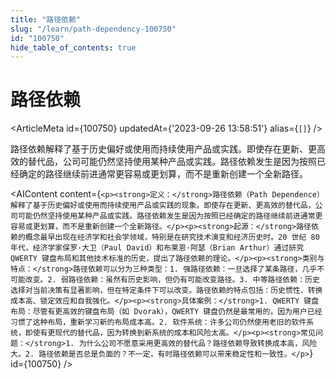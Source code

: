 ```yaml
---
title: "路径依赖"
slug: "/learn/path-dependency-100750"
id: "100750"
hide_table_of_contents: true
---
```



# 路径依赖

<ArticleMeta id={100750} updatedAt={'2023-09-26 13:58:51'} alias={`[]`} />
<div className='border-solid border-b border-t-0 my-4 border-[var(--ifm-color-gray-300)]' />

路径依赖解释了基于历史偏好或使用而持续使用产品或实践。即使存在更新、更高效的替代品，公司可能仍然坚持使用某种产品或实践。路径依赖发生是因为按照已经确定的路径继续前进通常更容易或更划算，而不是重新创建一个全新路径。

<AIContent content={`<p><strong>定义：</strong>路径依赖（Path Dependence）解释了基于历史偏好或使用而持续使用产品或实践的现象。即使存在更新、更高效的替代品，公司可能仍然坚持使用某种产品或实践。路径依赖发生是因为按照已经确定的路径继续前进通常更容易或更划算，而不是重新创建一个全新路径。</p><p><strong>起源：</strong>路径依赖的概念最早出现在经济学和社会学领域，特别是在研究技术演变和经济历史时。20 世纪 80 年代，经济学家保罗·大卫（Paul David）和布莱恩·阿瑟（Brian Arthur）通过研究 QWERTY 键盘布局和其他技术标准的历史，提出了路径依赖的理论。</p><p><strong>类别与特点：</strong>路径依赖可以分为三种类型：1. 强路径依赖：一旦选择了某条路径，几乎不可能改变。2. 弱路径依赖：虽然有历史影响，但仍有可能改变路径。3. 中等路径依赖：历史选择对当前决策有显著影响，但在特定条件下可以改变。路径依赖的特点包括：历史惯性、转换成本高、锁定效应和自我强化。</p><p><strong>具体案例：</strong>1. QWERTY 键盘布局：尽管有更高效的键盘布局（如 Dvorak），QWERTY 键盘仍然是最常用的，因为用户已经习惯了这种布局，重新学习新的布局成本高。2. 软件系统：许多公司仍然使用老旧的软件系统，即使有更现代的替代品，因为转换到新系统的成本和风险太高。</p><p><strong>常见问题：</strong>1. 为什么公司不愿意采用更高效的替代品？路径依赖导致转换成本高，风险大。2. 路径依赖是否总是负面的？不一定，有时路径依赖可以带来稳定性和一致性。</p>`} id={100750} />
